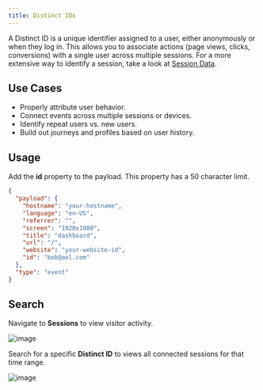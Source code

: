 ```yaml
---
title: Distinct IDs
---
```


A Distinct ID is a unique identifier assigned to a user, either anonymously or when they log in.
This allows you to associate actions (page views, clicks, conversions) with a single user across multiple sessions.
For a more extensive way to identify a session, take a look at [Session Data](/docs/v2/tracker-functions#session-data).

## Use Cases

- Properly attribute user behavior.
- Connect events across multiple sessions or devices.
- Identify repeat users vs. new users.
- Build out journeys and profiles based on user history.

## Usage

Add the **id** property to the payload. This property has a 50 character limit.

```json
{
  "payload": {
    "hostname": "your-hostname",
    "language": "en-US",
    "referrer": "",
    "screen": "1920x1080",
    "title": "dashboard",
    "url": "/",
    "website": "your-website-id",
    "id": "bob@aol.com"
  },
  "type": "event"
}
```

## Search

Navigate to **Sessions** to view visitor activity.

![image](/images/docs/v2/sessions-chart.png)

Search for a specific **Distinct ID** to views all connected sessions for that time range.

![image](/images/docs/v2/distinct-id-search.png)
